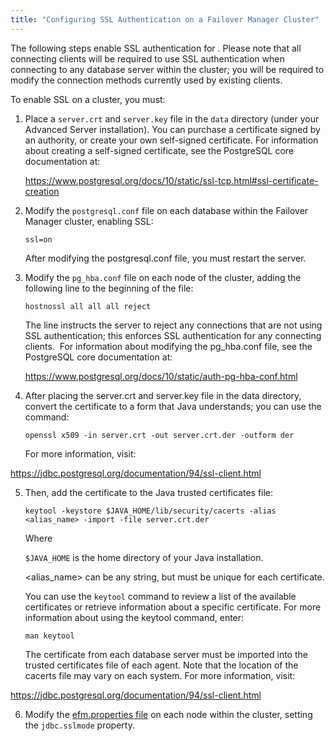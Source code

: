 ```yaml
---
title: "Configuring SSL Authentication on a Failover Manager Cluster"
---
```


<div id="configuring_ssl_authentication" class="registered_link"></div>


The following steps enable SSL authentication for . Please note that all connecting clients will be required to use SSL authentication when connecting to any database server within the cluster; you will be required to modify the connection methods currently used by existing clients.

To enable SSL on a cluster, you must:

1.  Place a `server.crt` and `server.key` file in the `data` directory (under your Advanced Server installation). You can purchase a certificate signed by an authority, or create your own self-signed certificate. For information about creating a self-signed certificate, see the PostgreSQL core documentation at:
    
    <https://www.postgresql.org/docs/10/static/ssl-tcp.html#ssl-certificate-creation>

2.  Modify the `postgresql.conf` file on each database within the Failover Manager cluster, enabling SSL:
    
    `ssl=on`
    
    After modifying the postgresql.conf file, you must restart the server.

3.  Modify the `pg_hba.conf` file on each node of the cluster, adding the following line to the beginning of the file:
    
    `hostnossl all all all reject`
    
    The line instructs the server to reject any connections that are not using SSL authentication; this enforces SSL authentication for any connecting clients.  For information about modifying the pg_hba.conf file, see the PostgreSQL core documentation at:
    
    <https://www.postgresql.org/docs/10/static/auth-pg-hba-conf.html>

4.  After placing the server.crt and server.key file in the data directory, convert the certificate to a form that Java understands; you can use the command:
    
    `openssl x509 -in server.crt -out server.crt.der -outform der`
    
    For more information, visit:

<https://jdbc.postgresql.org/documentation/94/ssl-client.html>

5.  Then, add the certificate to the Java trusted certificates file:
    
    `keytool -keystore $JAVA_HOME/lib/security/cacerts -alias <alias_name> -import -file server.crt.der`
    
    Where
    
    `$JAVA_HOME` is the home directory of your Java installation.
    
    \<alias_name\> can be any string, but must be unique for each certificate.
    
    You can use the `keytool` command to review a list of the available certificates or retrieve information about a specific certificate. For more information about using the keytool command, enter:
    
    `man keytool`
    
    The certificate from each database server must be imported into the trusted certificates file of each agent. Note that the location of the cacerts file may vary on each system. For more information, visit:

<https://jdbc.postgresql.org/documentation/94/ssl-client.html>

6.  Modify the [efm.properties file](04_configuring_efm/01_cluster_properties/#jdbc_sslmode) on each node within the cluster, setting the `jdbc.sslmode` property.
